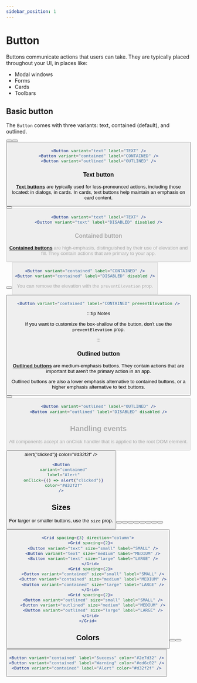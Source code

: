 ```yaml
---
sidebar_position: 1
---
```



# Button

Buttons communicate actions that users can take. They are typically placed throughout your UI, in places like:

- Modal windows
- Forms
- Cards
- Toolbars

## Basic button

The `Button` comes with three variants: text, contained (default), and outlined.

<Wrapper>
  <Grid spacing={2} justifyContent="center">
    <Button variant="text" label="TEXT" />
    <Button variant="contained" label="CONTAINED" />
    <Button variant="outlined" label="OUTLINED" />
  </Grid>
</Wrapper>

```jsx
<Button variant="text" label="TEXT" />
<Button variant="contained" label="CONTAINED" />
<Button variant="outlined" label="OUTLINED" />
```

### Text button

**[Text buttons](https://material.io/components/buttons#text-button)** are typically used for less-pronounced actions, including those located: in dialogs, in cards. In cards, text buttons help maintain an emphasis on card content.

<Wrapper>
  <Grid spacing={2} justifyContent="center">
    <Button variant="text" label="TEXT" />
    <Button variant="text" label="DISABLED" disabled />
  </Grid>
</Wrapper>

```jsx
<Button variant="text" label="TEXT" />
<Button variant="text" label="DISABLED" disabled />
```

### Contained button

**[Contained buttons](https://material.io/components/buttons#contained-button)** are high-emphasis, distinguished by their use of elevation and fill. They contain actions that are primary to your app.

<Wrapper>
  <Grid spacing={2} justifyContent="center">
    <Button variant="contained" label="CONTAINED" />
    <Button variant="contained" label="DISABLED" disabled />
  </Grid>
</Wrapper>

```jsx
<Button variant="contained" label="CONTAINED" />
<Button variant="contained" label="DISABLED" disabled />
```

You can remove the elevation with the `preventElevation` prop.

<Wrapper>
  <Grid spacing={2} justifyContent="center">
    <Button variant="contained" label="CONTAINED" preventElevation />
  </Grid>
</Wrapper>

```jsx
<Button variant="contained" label="CONTAINED" preventElevation />
```

:::tip Notes

If you want to customize the box-shallow of the button, don't use the `preventElevation` prop.

:::

### Outlined button

**[Outlined buttons](https://material.io/components/buttons#outlined-button)** are medium-emphasis buttons. They contain actions that are important but aren't the primary action in an app.

Outlined buttons are also a lower emphasis alternative to contained buttons, or a higher emphasis alternative to text buttons.

<Wrapper>
  <Grid spacing={2} justifyContent="center">
    <Button variant="outlined" label="OUTLINED" />
    <Button variant="outlined" label="DISABLED" disabled />
  </Grid>
</Wrapper>

```jsx
<Button variant="outlined" label="OUTLINED" />
<Button variant="outlined" label="DISABLED" disabled />
```

## Handling events

All components accept an onClick handler that is applied to the root DOM element.

<Wrapper>
  <Grid spacing={2} justifyContent="center">
    <Button
      variant="contained"
      label="Alert"
      onClick={() => alert("clicked")}
      color="#d32f2f"
    />
  </Grid>
</Wrapper>

```jsx
<Button
  variant="contained"
  label="Alert"
  onClick={() => alert("clicked")}
  color="#d32f2f"
/>
```

## Sizes

For larger or smaller buttons, use the `size` prop.

<Wrapper>
  <Grid spacing={3} direction="column">
    <Grid spacing={2}>
      <Button variant="text" size="small" label="SMALL" />
      <Button variant="text" size="medium" label="MEDIUM" />
      <Button variant="text" size="large" label="LARGE" />
    </Grid>
    <Grid spacing={2}>
      <Button variant="contained" size="small" label="SMALL" />
      <Button variant="contained" size="medium" label="MEDIUM" />
      <Button variant="contained" size="large" label="LARGE" />
    </Grid>
    <Grid spacing={2}>
      <Button variant="outlined" size="small" label="SMALL" />
      <Button variant="outlined" size="medium" label="MEDIUM" />
      <Button variant="outlined" size="large" label="LARGE" />
    </Grid>
  </Grid>
</Wrapper>

```jsx
<Grid spacing={3} direction="column">
  <Grid spacing={2}>
    <Button variant="text" size="small" label="SMALL" />
    <Button variant="text" size="medium" label="MEDIUM" />
    <Button variant="text" size="large" label="LARGE" />
  </Grid>
  <Grid spacing={2}>
    <Button variant="contained" size="small" label="SMALL" />
    <Button variant="contained" size="medium" label="MEDIUM" />
    <Button variant="contained" size="large" label="LARGE" />
  </Grid>
  <Grid spacing={2}>
    <Button variant="outlined" size="small" label="SMALL" />
    <Button variant="outlined" size="medium" label="MEDIUM" />
    <Button variant="outlined" size="large" label="LARGE" />
  </Grid>
</Grid>
```

## Colors

<Wrapper>
  <Grid spacing={2} justifyContent="center">
    <Button variant="contained" label="Success" color="#2e7d32" />
    <Button variant="contained" label="Warning" color="#ed6c02" />
    <Button variant="contained" label="Alert" color="#d32f2f" />
  </Grid>
</Wrapper>

```jsx
<Button variant="contained" label="Success" color="#2e7d32" />
<Button variant="contained" label="Warning" color="#ed6c02" />
<Button variant="contained" label="Alert" color="#d32f2f" />
```
